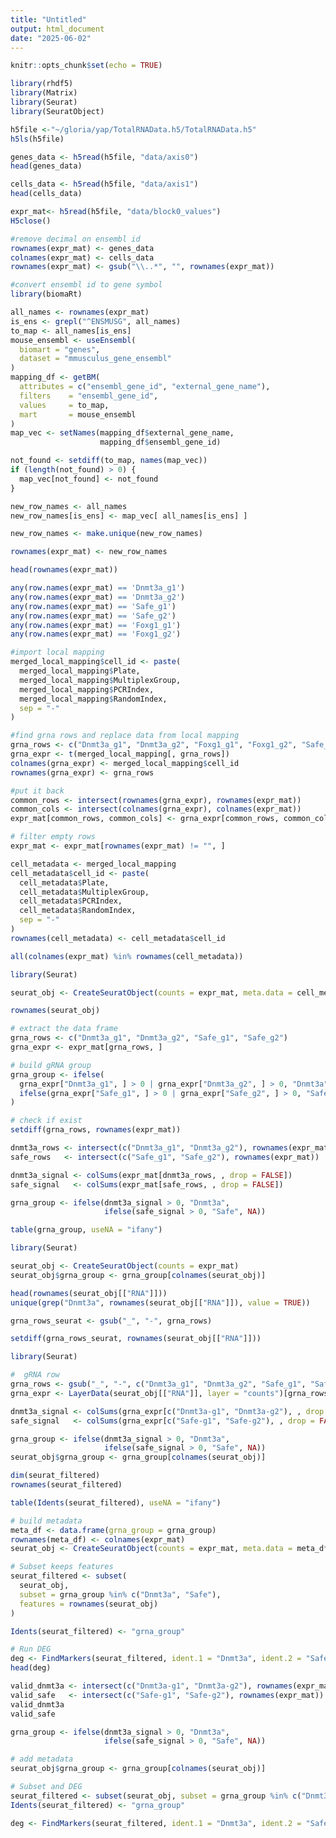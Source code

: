```yaml
---
title: "Untitled"
output: html_document
date: "2025-06-02"
---
```


```r
knitr::opts_chunk$set(echo = TRUE)
```

```r
library(rhdf5)
library(Matrix)
library(Seurat)
library(SeuratObject)

```

```r
h5file <-"~/gloria/yap/TotalRNAData.h5/TotalRNAData.h5"
h5ls(h5file)
```


```r
genes_data <- h5read(h5file, "data/axis0")
head(genes_data)
```

```r
cells_data <- h5read(h5file, "data/axis1")
head(cells_data)
```

```r
expr_mat<- h5read(h5file, "data/block0_values")
H5close()
```


```r
#remove decimal on ensembl id
rownames(expr_mat) <- genes_data
colnames(expr_mat) <- cells_data
rownames(expr_mat) <- gsub("\\..*", "", rownames(expr_mat))
```

```r
#convert ensembl id to gene symbol
library(biomaRt)

all_names <- rownames(expr_mat)
is_ens <- grepl("^ENSMUSG", all_names)
to_map <- all_names[is_ens]
mouse_ensembl <- useEnsembl(
  biomart = "genes", 
  dataset = "mmusculus_gene_ensembl"
)
mapping_df <- getBM(
  attributes = c("ensembl_gene_id", "external_gene_name"),
  filters    = "ensembl_gene_id",
  values     = to_map,
  mart       = mouse_ensembl
)
map_vec <- setNames(mapping_df$external_gene_name,
                    mapping_df$ensembl_gene_id)

not_found <- setdiff(to_map, names(map_vec))
if (length(not_found) > 0) {
  map_vec[not_found] <- not_found
}

new_row_names <- all_names
new_row_names[is_ens] <- map_vec[ all_names[is_ens] ]

new_row_names <- make.unique(new_row_names)

rownames(expr_mat) <- new_row_names

```

```r
head(rownames(expr_mat)) 

```


```r
any(row.names(expr_mat) == 'Dnmt3a_g1')
any(row.names(expr_mat) == 'Dnmt3a_g2')
any(row.names(expr_mat) == 'Safe_g1')
any(row.names(expr_mat) == 'Safe_g2')
any(row.names(expr_mat) == 'Foxg1_g1')
any(row.names(expr_mat) == 'Foxg1_g2')
```


```r
#import local mapping
merged_local_mapping$cell_id <- paste(
  merged_local_mapping$Plate,
  merged_local_mapping$MultiplexGroup,
  merged_local_mapping$PCRIndex,
  merged_local_mapping$RandomIndex,
  sep = "-"
)
```

```r
#find grna rows and replace data from local mapping
grna_rows <- c("Dnmt3a_g1", "Dnmt3a_g2", "Foxg1_g1", "Foxg1_g2", "Safe_g1", "Safe_g2")
grna_expr <- t(merged_local_mapping[, grna_rows])
colnames(grna_expr) <- merged_local_mapping$cell_id
rownames(grna_expr) <- grna_rows
```

```r
#put it back 
common_rows <- intersect(rownames(grna_expr), rownames(expr_mat))
common_cols <- intersect(colnames(grna_expr), colnames(expr_mat))
expr_mat[common_rows, common_cols] <- grna_expr[common_rows, common_cols]

```


```r
# filter empty rows
expr_mat <- expr_mat[rownames(expr_mat) != "", ]

```


```r
cell_metadata <- merged_local_mapping
cell_metadata$cell_id <- paste(
  cell_metadata$Plate,
  cell_metadata$MultiplexGroup,
  cell_metadata$PCRIndex,
  cell_metadata$RandomIndex,
  sep = "-"
)
rownames(cell_metadata) <- cell_metadata$cell_id

```

```r
all(colnames(expr_mat) %in% rownames(cell_metadata)) 
```

```r
library(Seurat)

seurat_obj <- CreateSeuratObject(counts = expr_mat, meta.data = cell_metadata)

```

```r
rownames(seurat_obj)
```


```r
# extract the data frame
grna_rows <- c("Dnmt3a_g1", "Dnmt3a_g2", "Safe_g1", "Safe_g2")
grna_expr <- expr_mat[grna_rows, ]

# build gRNA group
grna_group <- ifelse(
  grna_expr["Dnmt3a_g1", ] > 0 | grna_expr["Dnmt3a_g2", ] > 0, "Dnmt3a",
  ifelse(grna_expr["Safe_g1", ] > 0 | grna_expr["Safe_g2", ] > 0, "Safe", NA)
)
```


```r
# check if exist
setdiff(grna_rows, rownames(expr_mat))

```

```r
dnmt3a_rows <- intersect(c("Dnmt3a_g1", "Dnmt3a_g2"), rownames(expr_mat))
safe_rows   <- intersect(c("Safe_g1", "Safe_g2"), rownames(expr_mat))

dnmt3a_signal <- colSums(expr_mat[dnmt3a_rows, , drop = FALSE])
safe_signal   <- colSums(expr_mat[safe_rows, , drop = FALSE])

grna_group <- ifelse(dnmt3a_signal > 0, "Dnmt3a",
                     ifelse(safe_signal > 0, "Safe", NA))

```

```r
table(grna_group, useNA = "ifany")

```

```r
library(Seurat)

seurat_obj <- CreateSeuratObject(counts = expr_mat)
seurat_obj$grna_group <- grna_group[colnames(seurat_obj)]

```


```r
head(rownames(seurat_obj[["RNA"]]))
unique(grep("Dnmt3a", rownames(seurat_obj[["RNA"]]), value = TRUE))

```

```r
grna_rows_seurat <- gsub("_", "-", grna_rows)
```

```r
setdiff(grna_rows_seurat, rownames(seurat_obj[["RNA"]]))
```

```r
library(Seurat)

#  gRNA row
grna_rows <- gsub("_", "-", c("Dnmt3a_g1", "Dnmt3a_g2", "Safe_g1", "Safe_g2"))
grna_expr <- LayerData(seurat_obj[["RNA"]], layer = "counts")[grna_rows, , drop = FALSE]

dnmt3a_signal <- colSums(grna_expr[c("Dnmt3a-g1", "Dnmt3a-g2"), , drop = FALSE])
safe_signal   <- colSums(grna_expr[c("Safe-g1", "Safe-g2"), , drop = FALSE])

grna_group <- ifelse(dnmt3a_signal > 0, "Dnmt3a",
                     ifelse(safe_signal > 0, "Safe", NA))
seurat_obj$grna_group <- grna_group[colnames(seurat_obj)]

```


```r
dim(seurat_filtered)
rownames(seurat_filtered)

```


```r
table(Idents(seurat_filtered), useNA = "ifany")

```

```r
# build metadata
meta_df <- data.frame(grna_group = grna_group)
rownames(meta_df) <- colnames(expr_mat)
seurat_obj <- CreateSeuratObject(counts = expr_mat, meta.data = meta_df)

# Subset keeps features
seurat_filtered <- subset(
  seurat_obj,
  subset = grna_group %in% c("Dnmt3a", "Safe"),
  features = rownames(seurat_obj)
)

Idents(seurat_filtered) <- "grna_group"

# Run DEG
deg <- FindMarkers(seurat_filtered, ident.1 = "Dnmt3a", ident.2 = "Safe")
head(deg)


```

```r
valid_dnmt3a <- intersect(c("Dnmt3a-g1", "Dnmt3a-g2"), rownames(expr_mat))
valid_safe   <- intersect(c("Safe-g1", "Safe-g2"), rownames(expr_mat))
valid_dnmt3a
valid_safe
```


```r
grna_group <- ifelse(dnmt3a_signal > 0, "Dnmt3a",
                     ifelse(safe_signal > 0, "Safe", NA))

# add metadata
seurat_obj$grna_group <- grna_group[colnames(seurat_obj)]

# Subset and DEG
seurat_filtered <- subset(seurat_obj, subset = grna_group %in% c("Dnmt3a", "Safe"))
Idents(seurat_filtered) <- "grna_group"

deg <- FindMarkers(seurat_filtered, ident.1 = "Dnmt3a", ident.2 = "Safe")


```

